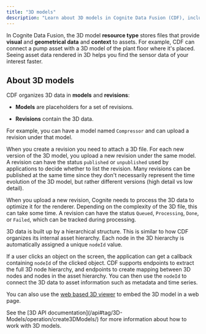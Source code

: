 ```yaml
---
title: "3D models"
description: "Learn about 3D models in Cognite Data Fusion (CDF), including their structure, revisions, and how to work with them."
---
```


In Cognite Data Fusion, the 3D model **resource type** stores files that provide **visual** and **geometrical data** and **context** to assets. For example, CDF can connect a pump asset with a 3D model of the plant floor where it's placed. Seeing asset data rendered in 3D helps you find the sensor data of your interest faster.

## About 3D models

CDF organizes 3D data in **models** and **revisions**:

- **Models** are placeholders for a set of revisions.

- **Revisions** contain the 3D data.

For example, you can have a model named `Compressor` and can upload a revision under that model.

When you create a revision you need to attach a 3D file. For each new version of the 3D model, you upload a new revision under the same model. A revision can have the status `published` or `unpublished` used by applications to decide whether to list the revision. Many revisions can be published at the same time since they don't necessarily represent the time evolution of the 3D model, but rather different versions (high detail vs low detail).

When you upload a new revision, Cognite needs to process the 3D data to optimize it for the renderer. Depending on the complexity of the 3D file, this can take some time. A revision can have the status `Queued`, `Processing`, `Done`, or `Failed`, which can be tracked during processing.

3D data is built up by a hierarchical structure. This is similar to how CDF organizes its internal asset hierarchy. Each node in the 3D hierarchy is automatically assigned a unique `nodeId` value.

If a user clicks an object on the screen, the application can get a callback containing `nodeId` of the clicked object. CDF supports endpoints to extract the full 3D node hierarchy, and endpoints to create mapping between 3D nodes and nodes in the asset hierarchy. You can then use the `nodeId` to connect the 3D data to asset information such as metadata and time series.

You can also use the [web based 3D viewer](https://cognitedata.github.io/reveal-docs/docs) to embed the 3D model in a web page.

<Info>
See the [3D API documentation](/api#tag/3D-Models/operation/create3DModels/) for more information about how to work with 3D models.
</Info>
